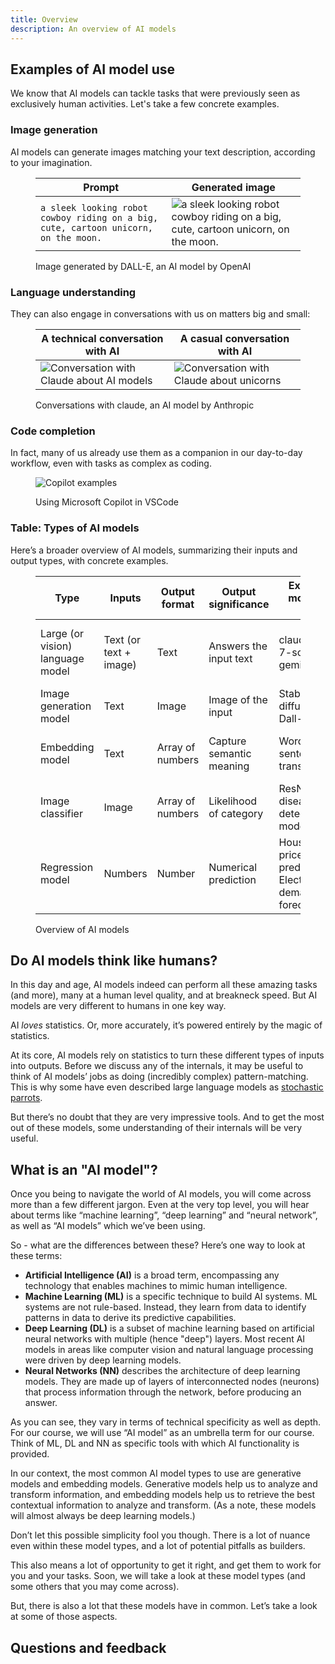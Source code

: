 ```yaml
---
title: Overview
description: An overview of AI models
---
```


## <i class="fa-solid fa-chalkboard-user"></i> Examples of AI model use

We know that AI models can tackle tasks that were previously seen as exclusively human activities. Let's take a few concrete examples.

### Image generation

AI models can generate images matching your text description, according to your imagination.

<figure>

| Prompt | Generated image |
| --- | --- |
| `a sleek looking robot cowboy riding on a big, cute, cartoon unicorn, on the moon.` | ![a sleek looking robot cowboy riding on a big, cute, cartoon unicorn, on the moon.](./_img/10_generated_unicorn.png) |

<figcaption>Image generated by DALL-E, an AI model by OpenAI</figcaption>
</figure>

### Language understanding

They can also engage in conversations with us on matters big and small:

<figure>

| A technical conversation with AI | A casual conversation with AI |
| --- | --- |
| ![Conversation with Claude about AI models](./_img/10_chat_example_1.png) | ![Conversation with Claude about unicorns](./_img/10_chat_example_2.png) |

<figcaption>Conversations with claude, an AI model by Anthropic</figcaption>
</figure>

### Code completion

In fact, many of us already use them as a companion in our day-to-day workflow, even with tasks as complex as coding.

<figure>

![Copilot examples](./_img/10_copilot_example.png)

<figcaption>Using Microsoft Copilot in VSCode</figcaption>
</figure>

### Table: Types of AI models

Here’s a broader overview of AI models, summarizing their inputs and output types, with concrete examples.

<figure>

| Type | Inputs | Output format | Output significance | Example models / use | Example input | Example output |
| --- | --- | --- | --- | --- | --- | --- |
| Large (or vision) language model | Text (or text + image) | Text | Answers the input text | claude-3-7-sonnet, gemini-2.0 | Where is the capital of France? | The capital of France is Paris |
| Image generation model | Text | Image | Image of the input | Stable diffusion, Dall-E | Image of a cute red dog | ![Image of a dog](./_img/10_cute_dog.png) |
| Embedding model | Text | Array of numbers | Capture semantic meaning | Word2vec, sentence-transformers | Image of a cute red dog | [0.0149, 0.8932, …, 0.0589] |
| Image classifier  | Image | Array of numbers | Likelihood of category | ResNet, disease detection models | ![Image of a dog](./_img/10_cute_dog.png) | [0.958, 0.042] |
| Regression model | Numbers | Number | Numerical prediction | Housing price prediction, Electricity demand forecasting | [4, 950, 1985, 2010, 10011, 0] | 2585913 |

<figcaption>Overview of AI models</figcaption>
</figure>

## <i class="fa-solid fa-chalkboard-user"></i> Do AI models think like humans?

In this day and age, AI models indeed can perform all these amazing tasks (and more), many at a human level quality, and at breakneck speed. But AI models are very different to humans in one key way.

AI *loves* statistics. Or, more accurately, it’s powered entirely by the magic of statistics.

At its core, AI models rely on statistics to turn these different types of inputs into outputs. Before we discuss any of the internals, it may be useful to think of AI models’ jobs as doing (incredibly complex) pattern-matching. This is why some have even described large language models as [stochastic parrots](https://en.wikipedia.org/wiki/Stochastic_parrot).

But there’s no doubt that they are very impressive tools. And to get the most out of these models, some understanding of their internals will be very useful.

## <i class="fa-solid fa-chalkboard-user"></i> What is an "AI model"?

Once you being to navigate the world of AI models, you will come across more than a few different jargon. Even at the very top level, you will hear about terms like “machine learning”, “deep learning” and “neural network”, as well as “AI models” which we’ve been using.

So - what are the differences between these? Here’s one way to look at these terms:

- **Artificial Intelligence (AI)** is a broad term, encompassing any technology that enables machines to mimic human intelligence.
- **Machine Learning (ML)** is a specific technique to build AI systems. ML systems are not rule-based. Instead, they learn from data to identify patterns in data to derive its predictive capabilities.
- **Deep Learning (DL)** is a subset of machine learning based on artificial neural networks with multiple (hence "deep") layers. Most recent AI models in areas like computer vision and natural language processing were driven by deep learning models.
- **Neural Networks (NN)** describes the architecture of deep learning models. They are made up of layers of interconnected nodes (neurons) that process information through the network, before producing an answer.

As you can see, they vary in terms of technical specificity as well as depth. For our course, we will use “AI model” as an umbrella term for our course. Think of ML, DL and NN as specific tools with which AI functionality is provided.

In our context, the most common AI model types to use are generative models and embedding models. Generative models help us to analyze and transform information, and embedding models help us to retrieve the best contextual information to analyze and transform. (As a note, these models will almost always be deep learning models.)

Don’t let this possible simplicity fool you though. There is a lot of nuance even within these model types, and a lot of potential pitfalls as builders.

This also means a lot of opportunity to get it right, and get them to work for you and your tasks. Soon, we will take a look at these model types (and some others that you may come across).

But, there is also a lot that these models have in common. Let’s take a look at some of those aspects.

## Questions and feedback


<DocsFeedback/>
